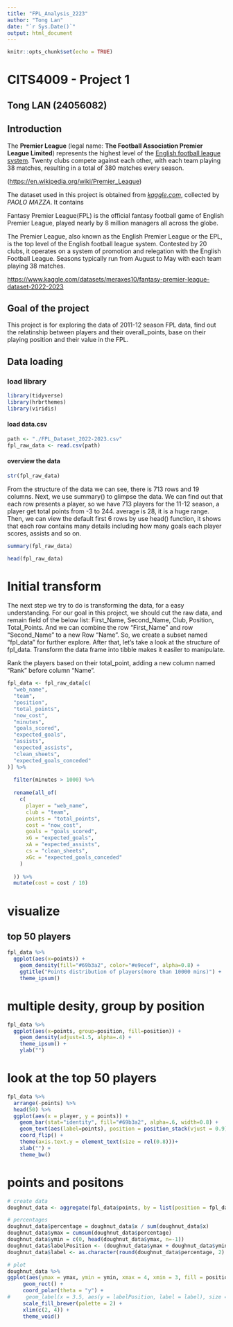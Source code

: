```yaml
---
title: "FPL_Analysis_2223"
author: "Tong Lan"
date: "`r Sys.Date()`"
output: html_document
---
```


```r
knitr::opts_chunk$set(echo = TRUE)
```

# **CITS4009 - Project 1**

## Tong LAN (24056082)

## Introduction

The **Premier League** (legal name: **The Football Association Premier League Limited**) represents the highest level of the [English football league system](https://en.wikipedia.org/wiki/English_football_league_system). Twenty clubs compete against each other, with each team playing 38 matches, resulting in a total of 380 matches every season.

(<https://en.wikipedia.org/wiki/Premier_League>)

The dataset used in this project is obtained from [*kaggle.com*](https://www.kaggle.com/), collected by *PAOLO MAZZA*. It contains

Fantasy Premier League(FPL) is the official fantasy football game of English Premier League, played nearly by 8 million managers all across the globe.

The Premier League, also known as the English Premier League or the EPL, is the top level of the English football league system. Contested by 20 clubs, it operates on a system of promotion and relegation with the English Football League. Seasons typically run from August to May with each team playing 38 matches.

<https://www.kaggle.com/datasets/meraxes10/fantasy-premier-league-dataset-2022-2023>

## Goal of the project

This project is for exploring the data of 2011-12 season FPL data, find out the relatinship between players and their overall_points, base on their playing position and their value in the FPL.

## Data loading

### load library

```r
library(tidyverse)
library(hrbrthemes)
library(viridis)
```

#### load data.csv

```r
path <- "./FPL_Dataset_2022-2023.csv"
fpl_raw_data <- read.csv(path)
```

#### overview the data

```r
str(fpl_raw_data)
```

From the structure of the data we can see, there is 713 rows and 19 columns. Next, we use summary() to glimpse the data. We can find out that each row presents a player, so we have 713 players for the 11-12 season, a player get total points from -3 to 244. average is 28, it is a huge range. Then, we can view the default first 6 rows by use head() function, it shows that each row contains many details including how many goals each player scores, assists and so on.

```r
summary(fpl_raw_data)
```

```r
head(fpl_raw_data)
```

# Initial transform

The next step we try to do is transforming the data, for a easy understanding. For our goal in this project, we should cut the raw data, and remain field of the below list: First_Name, Second_Name, Club, Position, Total_Points. And we can combine the row "First_Name" and row "Second_Name" to a new Row "Name". So, we create a subset named "fpl_data" for further explore. After that, let's take a look at the structure of fpl_data. Transform the data frame into tibble makes it easiler to manipulate.

Rank the players based on their total_point, adding a new column named "Rank" before column "Name".

```r
fpl_data <- fpl_raw_data[c(
  "web_name",
  "team",
  "position",
  "total_points",
  "now_cost",
  "minutes",
  "goals_scored",
  "expected_goals",
  "assists",
  "expected_assists",
  "clean_sheets",
  "expected_goals_conceded"
)] %>%
  
  filter(minutes > 1000) %>% 
  
  rename(all_of(
    c(
      player = "web_name",
      club = "team",
      points = "total_points",
      cost = "now_cost",
      goals = "goals_scored",
      xG = "expected_goals",
      xA = "expected_assists",
      cs = "clean_sheets",
      xGc = "expected_goals_conceded"
    )
    
  )) %>%
  mutate(cost = cost / 10)
```

# visualize

## top 50 players

```r
fpl_data %>% 
  ggplot(aes(x=points)) +
    geom_density(fill="#69b3a2", color="#e9ecef", alpha=0.8) +
    ggtitle("Points distribution of players(more than 10000 mins)") +
    theme_ipsum()
```

# multiple desity, group by position

```r
fpl_data %>% 
  ggplot(aes(x=points, group=position, fill=position)) +
    geom_density(adjust=1.5, alpha=.4) + 
    theme_ipsum() +
    ylab("")
```

# look at the top 50 players

```r
fpl_data %>% 
  arrange(-points) %>% 
  head(50) %>% 
  ggplot(aes(x = player, y = points)) +
    geom_bar(stat="identity", fill="#69b3a2", alpha=.6, width=0.8) +
    geom_text(aes(label=points), position = position_stack(vjust = 0.9), size = 2) +
    coord_flip() +
    theme(axis.text.y = element_text(size = rel(0.8)))+
    xlab("") +
    theme_bw()
```

# points and positons

```r
# create data
doughnut_data <- aggregate(fpl_data$points, by = list(position = fpl_data$position), FUN = sum)

# percentages
doughnut_data$percentage = doughnut_data$x / sum(doughnut_data$x)
doughnut_data$ymax = cumsum(doughnut_data$percentage)
doughnut_data$ymin = c(0, head(doughnut_data$ymax, n=-1))
doughnut_data$labelPosition <- (doughnut_data$ymax + doughnut_data$ymin) / 2
doughnut_data$label <- as.character(round(doughnut_data$percentage, 2) * 100) + '%'

# plot
doughnut_data %>% 
ggplot(aes(ymax = ymax, ymin = ymin, xmax = 4, xmin = 3, fill = position)) +
     geom_rect() +
     coord_polar(theta = "y") + 
#     geom_label(x = 3.5, aes(y = labelPosition, label = label), size = 6) +
     scale_fill_brewer(palette = 2) +
     xlim(c(2, 4)) +
     theme_void()
```





